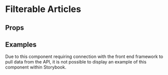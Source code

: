 
<Meta title="2 Pattern Library/Structure/Filterable Articles" component={FilterableArticles} />

# Filterable Articles
 


## Props 

<Props of={FilterableArticles} />


## Examples
Due to this component requiring connection with the front end framework to pull data from the API, it is not possible to display an example of this component within Storybook.

<Preview>
    <Story name="All articles">
        <FilterableArticles
            articles={[...demoArticles, ...demoArticles, ...demoArticles.slice(0, 2)]}
            filters={[
                {
                    url: "/",
                    label: "All",
                    currentlyActive: true
                },
                {
                    url: "/",
                    label: "Review"
                },
                {
                    url: "/",
                    label: "Video"
                },
                {
                    url: "/",
                    label: "Opinion"
                },
                {
                    url: "/",
                    label: "Recommendations"
                },
                {
                    url: "/",
                    label: "Long Read"
                },
                {
                    url: "/",
                    label: "Interviews"
                }
            ]}
            loadMore={true}
            loadMoreLoading={true}
        />
    </Story>
</Preview>

<Preview>
    <Story name="Limited articles with filters">
        <FilterableArticles
            articles={demoArticles.slice(0,2)}
            filters={[
                {
                    url: "/",
                    label: "All",
                    currentlyActive: true
                },
                {
                    url: "/",
                    label: "Review"
                },
                {
                    url: "/",
                    label: "Video"
                },
                {
                    url: "/",
                    label: "Opinion"
                },
                {
                    url: "/",
                    label: "Recommendations"
                },
                {
                    url: "/",
                    label: "Long Read"
                },
                {
                    url: "/",
                    label: "Interviews"
                }
            ]}
            limit={3}
        />
    </Story>
</Preview>

<Preview>
    <Story name="Limited articles with grey background">
        <FilterableArticles
            articles={demoArticles.slice(0,3)}
            limit={3}
            filters={[]}
            includeHighlight={false}
            greyBackground
            optionalTitle="Other things to explore"
            optionalCTALink="/"
            optionalCTATitle="See more"
        />
    </Story>
</Preview>

<Preview>
    <Story name="No articles found">
        <FilterableArticles
            filters={[
                {
                    url: "/",
                    label: "All",
                    currentlyActive: true
                },
                {
                    url: "/",
                    label: "Review"
                },
                {
                    url: "/",
                    label: "Video"
                },
                {
                    url: "/",
                    label: "Opinion"
                },
                {
                    url: "/",
                    label: "Recommendations"
                },
                {
                    url: "/",
                    label: "Long Read"
                },
                {
                    url: "/",
                    label: "Interviews"
                }
            ]}
            loadMore={true}
        />
    </Story>
</Preview>

<Preview>
    <Story name="Loading">
        <FilterableArticles
            loading
            optionalTitle="Filtered articles"
            optionalCTALink="See all articles"
            optionalCTALink="/"
        />
    </Story>
</Preview>

<Preview>
    <Story name="Loading with limit">
        <FilterableArticles
            loading
            limit={3}
            optionalTitle="Filtered articles"
            optionalCTALink="See all articles"
            optionalCTALink="/"
        />
    </Story>
</Preview>
